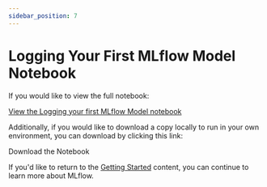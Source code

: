 ```yaml
---
sidebar_position: 7
---
```



# Logging Your First MLflow Model Notebook

If you would like to view the full notebook:

<p>
  <a class="button button--primary" href="/ml/getting-started/logging-first-model/notebooks/logging-first-model">
    <span>View the Logging your first MLflow Model notebook</span>
  </a>
</p>

Additionally, if you would like to download a copy locally to run in your own environment, you can download by clicking this link:

<NotebookDownloadButton href="https://raw.githubusercontent.com/mlflow/mlflow/master/docs/docs/ml/getting-started/logging-first-model/notebooks/logging-first-model.ipynb">Download the Notebook</NotebookDownloadButton>

If you'd like to return to the [Getting Started](/ml/getting-started) content, you can continue to learn more about MLflow.